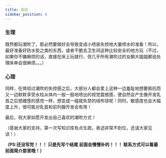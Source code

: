 ```yaml
---
title: 后记
sidebar_position: 6
---
```


### 生理 
既然都玩潮吹了，那必然要做好会导致变成小喷泉失控地大量喷水的准备！所以，最好准备好防水垫之类的东西，或者干脆去卫生间这种比较安全的地方玩（不过，如果你不嫌麻烦的话，直接在床上玩就行，但几乎所有潮吹过的女酮大姐姐都说处理床单会很麻烦。。。）

### 心理
同样，在体验过潮吹的失控感之后，大部分人都会爱上这种一边羞耻地想要抵抗而又一边默默享受水柱从体内一股一股地喷出的视觉震撼感，便自然会产生像开发乳首之后想雌堕的感觉一样，想变成一碰就失禁的绒布球呢！同时。敏感度也会大幅度上升，很可能对乳首和前列腺开发会有用！

最后，祝大家如愿开发出自己喜欢的潮吹方式！

（感谢大家的支持，第一次写知识库有点生疏，表述非常不到位，还请大家见谅！）

**（PS:还没写完！！！ 只是先写个结尾 前面会慢慢补的！！！ 联系方式可以看最前面简介那里哦！）**

